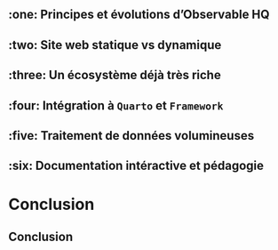 
## :one: Principes et évolutions d'Observable HQ {.smaller}


## :two: Site web statique vs dynamique {.smaller}


## :three: Un écosystème déjà très riche


## :four: Intégration à `Quarto` et `Framework` {.smaller}

## :five: Traitement de données volumineuses

## :six: Documentation intéractive et pédagogie

# Conclusion

## Conclusion {.smaller}

